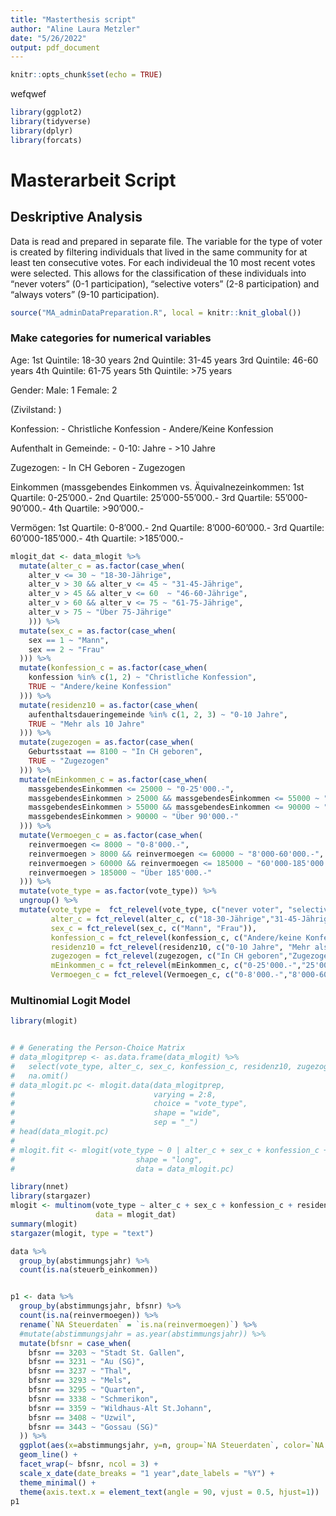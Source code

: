 ```yaml
---
title: "Masterthesis script"
author: "Aline Laura Metzler"
date: "5/26/2022"
output: pdf_document
---
```


```r
knitr::opts_chunk$set(echo = TRUE)
```


wefqwef
```r
library(ggplot2)
library(tidyverse)
library(dplyr)
library(forcats)
```

# Masterarbeit Script
 

## Deskriptive Analysis

Data is read and prepared in separate file. The variable for the type of voter is created by filtering individuals that lived in the same community for at least ten consecutive votes. For each individeual the 10 most recent votes were selected. This allows for the classification of these individuals into "never voters" (0-1 participation), "selective voters" (2-8 participation) and "always voters" (9-10 participation). 

```r
source("MA_adminDataPreparation.R", local = knitr::knit_global())
```

### Make categories for numerical variables

Age:
1st Quintile: 18-30 years
2nd Quintile: 31-45 years
3rd Quintile: 46-60 years
4th Quintile: 61-75 years
5th Quintile: >75 years

Gender:
Male: 1
Female: 2

(Zivilstand: )

Konfession:
- Christliche Konfession
- Andere/Keine Konfession

Aufenthalt in Gemeinde:
- 0-10: Jahre
- >10 Jahre

Zugezogen:
- In CH Geboren
- Zugezogen 

Einkommen (massgebendes Einkommen vs. Äquivalnezeinkommen:
1st Quartile: 0-25'000.-
2nd Quartile: 25'000-55'000.-
3rd Quartile: 55'000-90'000.-
4th Quartile: >90'000.-

Vermögen:
1st Quartile: 0-8'000.-
2nd Quartile: 8'000-60'000.-
3rd Quartile: 60'000-185'000.-
4th Quartile: >185'000.-

```r

mlogit_dat <- data_mlogit %>% 
  mutate(alter_c = as.factor(case_when(
    alter_v <= 30 ~ "18-30-Jährige",
    alter_v > 30 && alter_v <= 45 ~ "31-45-Jährige",
    alter_v > 45 && alter_v <= 60  ~ "46-60-Jährige",
    alter_v > 60 && alter_v <= 75 ~ "61-75-Jährige",
    alter_v > 75 ~ "Über 75-Jährige"
    ))) %>% 
  mutate(sex_c = as.factor(case_when(
    sex == 1 ~ "Mann",
    sex == 2 ~ "Frau"
  ))) %>% 
  mutate(konfession_c = as.factor(case_when(
    konfession %in% c(1, 2) ~ "Christliche Konfession",
    TRUE ~ "Andere/keine Konfession"
  ))) %>% 
  mutate(residenz10 = as.factor(case_when(
    aufenthaltsdaueringemeinde %in% c(1, 2, 3) ~ "0-10 Jahre",
    TRUE ~ "Mehr als 10 Jahre"
  ))) %>% 
  mutate(zugezogen = as.factor(case_when(
    Geburtsstaat == 8100 ~ "In CH geboren",
    TRUE ~ "Zugezogen"
  ))) %>% 
  mutate(mEinkommen_c = as.factor(case_when(
    massgebendesEinkommen <= 25000 ~ "0-25'000.-",
    massgebendesEinkommen > 25000 && massgebendesEinkommen <= 55000 ~ "25'000-55'000.-",
    massgebendesEinkommen > 55000 && massgebendesEinkommen <= 90000 ~ "55'000-90'000.-",
    massgebendesEinkommen > 90000 ~ "Über 90'000.-"
  ))) %>% 
  mutate(Vermoegen_c = as.factor(case_when(
    reinvermoegen <= 8000 ~ "0-8'000.-",
    reinvermoegen > 8000 && reinvermoegen <= 60000 ~ "8'000-60'000.-",
    reinvermoegen > 60000 && reinvermoegen <= 185000 ~ "60'000-185'000.-",
    reinvermoegen > 185000 ~ "Über 185'000.-"
  ))) %>% 
  mutate(vote_type = as.factor(vote_type)) %>% 
  ungroup() %>% 
  mutate(vote_type =  fct_relevel(vote_type, c("never voter", "selective voter", "always voter")),
         alter_c = fct_relevel(alter_c, c("18-30-Jährige","31-45-Jährige","46-60-Jährige","61-75-Jährige","Über 75-Jährige")),
         sex_c = fct_relevel(sex_c, c("Mann", "Frau")),
         konfession_c = fct_relevel(konfession_c, c("Andere/keine Konfession", "Christliche Konfession")),
         residenz10 = fct_relevel(residenz10, c("0-10 Jahre", "Mehr als 10 Jahre")),
         zugezogen = fct_relevel(zugezogen, c("In CH geboren","Zugezogen")),
         mEinkommen_c = fct_relevel(mEinkommen_c, c("0-25'000.-","25'000-55'000.-","55'000-90'000.-","Über 90'000.-")),
         Vermoegen_c = fct_relevel(Vermoegen_c, c("0-8'000.-","8'000-60'000.-","60'000-185'000.-","Über 185'000.-")))

```

### Multinomial Logit Model

```r
library(mlogit)


# # Generating the Person-Choice Matrix
# data_mlogitprep <- as.data.frame(data_mlogit) %>% 
#   select(vote_type, alter_c, sex_c, konfession_c, residenz10, zugezogen, mEinkommen_c, Vermoegen_c) %>% 
#   na.omit()
# data_mlogit.pc <- mlogit.data(data_mlogitprep,
#                               varying = 2:8,
#                               choice = "vote_type",
#                               shape = "wide",
#                               sep = "_")
# head(data_mlogit.pc)
# 
# mlogit.fit <- mlogit(vote_type ~ 0 | alter_c + sex_c + konfession_c + residenz10 + zugezogen + mEinkommen_c + Vermoegen_c,
#                           shape = "long",
#                           data = data_mlogit.pc)

library(nnet)
library(stargazer)
mlogit <- multinom(vote_type ~ alter_c + sex_c + konfession_c + residenz10 + zugezogen + mEinkommen_c + Vermoegen_c,
                   data = mlogit_dat)
summary(mlogit)
stargazer(mlogit, type = "text")
```


```r

data %>% 
  group_by(abstimmungsjahr) %>% 
  count(is.na(steuerb_einkommen))


p1 <- data %>% 
  group_by(abstimmungsjahr, bfsnr) %>% 
  count(is.na(reinvermoegen)) %>% 
  rename(`NA Steuerdaten` = `is.na(reinvermoegen)`) %>% 
  #mutate(abstimmungsjahr = as.year(abstimmungsjahr)) %>% 
  mutate(bfsnr = case_when(
    bfsnr == 3203 ~ "Stadt St. Gallen",
    bfsnr == 3231 ~ "Au (SG)",
    bfsnr == 3237 ~ "Thal",
    bfsnr == 3293 ~ "Mels",
    bfsnr == 3295 ~ "Quarten",
    bfsnr == 3338 ~ "Schmerikon",
    bfsnr == 3359 ~ "Wildhaus-Alt St.Johann",
    bfsnr == 3408 ~ "Uzwil",
    bfsnr == 3443 ~ "Gossau (SG)"
  )) %>% 
  ggplot(aes(x=abstimmungsjahr, y=n, group=`NA Steuerdaten`, color=`NA Steuerdaten`)) +
  geom_line() +
  facet_wrap(~ bfsnr, ncol = 3) +
  scale_x_date(date_breaks = "1 year",date_labels = "%Y") +
  theme_minimal() +
  theme(axis.text.x = element_text(angle = 90, vjust = 0.5, hjust=1))
p1

```

